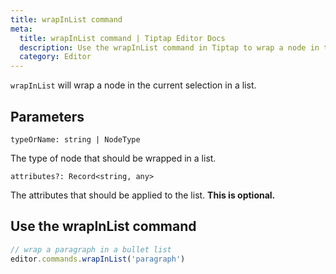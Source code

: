 ```yaml
---
title: wrapInList command
meta:
  title: wrapInList command | Tiptap Editor Docs
  description: Use the wrapInList command in Tiptap to wrap a node in the current selection in a list. Learn more in our docs!
  category: Editor
---
```


`wrapInList` will wrap a node in the current selection in a list.

## Parameters

`typeOrName: string | NodeType`

The type of node that should be wrapped in a list.

`attributes?: Record<string, any>`

The attributes that should be applied to the list. **This is optional.**

## Use the wrapInList command

```js
// wrap a paragraph in a bullet list
editor.commands.wrapInList('paragraph')
```
